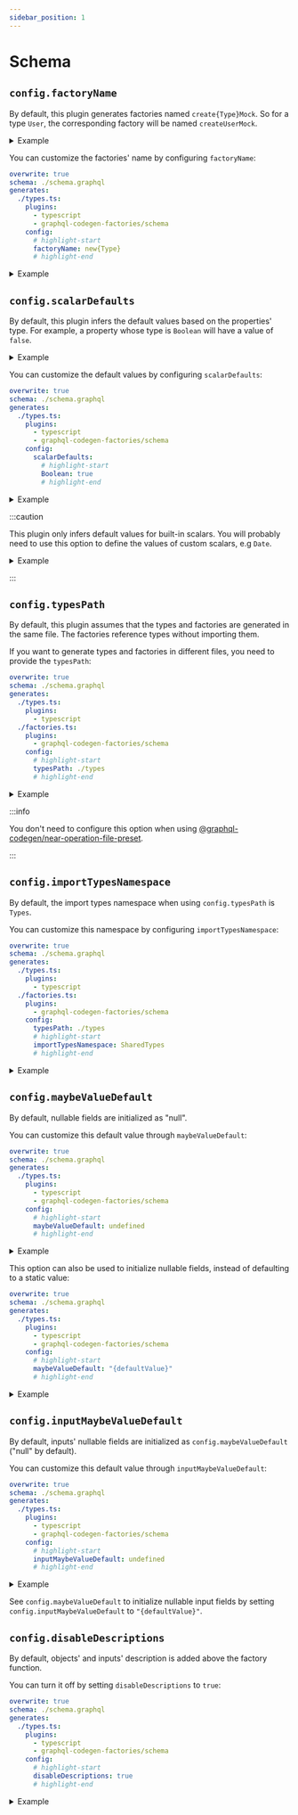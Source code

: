```yaml
---
sidebar_position: 1
---
```


# Schema

## `config.factoryName`

By default, this plugin generates factories named `create{Type}Mock`.
So for a type `User`, the corresponding factory will be named `createUserMock`.

<details>
<summary>Example</summary>

<div className="codeBlocks">

```graphql title="schema.graphql"
type User {
  id: ID!
  username: String!
}
```

```typescript title="types.ts"
// highlight-start
export function createUserMock(props: Partial<User>): User {
  // highlight-end
  return {
    id: "",
    username: "",
    ...props,
  };
}
```

</div>

</details>

You can customize the factories' name by configuring `factoryName`:

```yml title="codegen.yml"
overwrite: true
schema: ./schema.graphql
generates:
  ./types.ts:
    plugins:
      - typescript
      - graphql-codegen-factories/schema
    config:
      # highlight-start
      factoryName: new{Type}
      # highlight-end
```

<details>
<summary>Example</summary>

<div className="codeBlocks">

```graphql title="schema.graphql"
type User {
  id: ID!
  username: String!
}
```

```typescript title="types.ts"
// highlight-start
export function newUser(props: Partial<User>): User {
  // highlight-end
  return {
    id: "",
    username: "",
    ...props,
  };
}
```

</div>

</details>

## `config.scalarDefaults`

By default, this plugin infers the default values based on the properties' type.
For example, a property whose type is `Boolean` will have a value of `false`.

<details>
<summary>Example</summary>

<div className="codeBlocks">

```graphql title="schema.graphql"
type User {
  isAdmin: Boolean!
}
```

```typescript title="types.ts"
export function createUserMock(props: Partial<User>): User {
  return {
    // highlight-start
    isAdmin: false,
    // highlight-end
    ...props,
  };
}
```

</div>

</details>

You can customize the default values by configuring `scalarDefaults`:

```yml title="codegen.yml"
overwrite: true
schema: ./schema.graphql
generates:
  ./types.ts:
    plugins:
      - typescript
      - graphql-codegen-factories/schema
    config:
      scalarDefaults:
        # highlight-start
        Boolean: true
        # highlight-end
```

<details>
<summary>Example</summary>

<div className="codeBlocks">

```graphql title="schema.graphql"
type User {
  isAdmin: Boolean!
}
```

```typescript title="types.ts"
export function createUserMock(props: Partial<User>): User {
  return {
    // highlight-start
    isAdmin: true,
    // highlight-end
    ...props,
  };
}
```

</div>

</details>

:::caution

This plugin only infers default values for built-in scalars.
You will probably need to use this option to define the values of custom scalars, e.g `Date`.

<details>
<summary>Example</summary>

```yml title="codegen.yml"
overwrite: true
schema: ./schema.graphql
generates:
  ./types.ts:
    plugins:
      - typescript
      - graphql-codegen-factories/schema
    config:
      scalarDefaults:
        # highlight-start
        Date: new Date()
        # highlight-end
```

<div className="codeBlocks">

```graphql title="schema.graphql"
scalar Date

type User {
  createdAt: Date!
}
```

```typescript title="types.ts"
export function createUserMock(props: Partial<User>): User {
  return {
    // highlight-start
    createdAt: new Date(),
    // highlight-end
    ...props,
  };
}
```

</div>

</details>

:::

## `config.typesPath`

By default, this plugin assumes that the types and factories are generated in the same file.
The factories reference types without importing them.

If you want to generate types and factories in different files, you need to provide the `typesPath`:

```yml title="codegen.yml"
overwrite: true
schema: ./schema.graphql
generates:
  ./types.ts:
    plugins:
      - typescript
  ./factories.ts:
    plugins:
      - graphql-codegen-factories/schema
    config:
      # highlight-start
      typesPath: ./types
      # highlight-end
```

<details>
<summary>Example</summary>
<div className="codeBlocks">

```graphql title="schema.graphql"
type User {
  id: ID!
  username: String!
}
```

```typescript title="factories.ts"
// highlight-start
import * as Types from "./types";
// highlight-end

export function createUserMock(props: Partial<Types.User>): Types.User {
  return {
    id: "",
    username: "",
    ...props,
  };
}
```

</div>

</details>

:::info

You don't need to configure this option when using [@graphql-codegen/near-operation-file-preset](https://www.graphql-code-generator.com/plugins/near-operation-file-preset).

:::

## `config.importTypesNamespace`

By default, the import types namespace when using `config.typesPath` is `Types`.

You can customize this namespace by configuring `importTypesNamespace`:

```yml
overwrite: true
schema: ./schema.graphql
generates:
  ./types.ts:
    plugins:
      - typescript
  ./factories.ts:
    plugins:
      - graphql-codegen-factories/schema
    config:
      typesPath: ./types
      # highlight-start
      importTypesNamespace: SharedTypes
      # highlight-end
```

<details>
<summary>Example</summary>
<div className="codeBlocks">

```graphql title="schema.graphql"
type User {
  id: ID!
  username: String!
}
```

```typescript title="factories.ts"
// highlight-start
import * as SharedTypes from "./types";
// highlight-end

export function createUserMock(
  props: Partial<SharedTypes.User>
): SharedTypes.User {
  return {
    id: "",
    username: "",
    ...props,
  };
}
```

</div>

</details>

## `config.maybeValueDefault`

By default, nullable fields are initialized as "null".

You can customize this default value through `maybeValueDefault`:

```yml
overwrite: true
schema: ./schema.graphql
generates:
  ./types.ts:
    plugins:
      - typescript
      - graphql-codegen-factories/schema
    config:
      # highlight-start
      maybeValueDefault: undefined
      # highlight-end
```

<details>
<summary>Example</summary>

<div className="codeBlocks">

```graphql title="schema.graphql"
type Post {
  title: String
}

input PostInput {
  title: String
}
```

```typescript title="types.ts"
export function createPost(props: Partial<Post> = {}): Post {
  return {
    // highlight-start
    title: undefined,
    // highlight-end
    ...props,
  };
}

export function createPostInputMock(props: Partial<PostInput> = {}): PostInput {
  return {
    // highlight-start
    title: undefined,
    // highlight-end
    ...props,
  };
}
```

</div>
</details>

This option can also be used to initialize nullable fields, instead of defaulting to a static value:

```yml
overwrite: true
schema: ./schema.graphql
generates:
  ./types.ts:
    plugins:
      - typescript
      - graphql-codegen-factories/schema
    config:
      # highlight-start
      maybeValueDefault: "{defaultValue}"
      # highlight-end
```

<details>
<summary>Example</summary>

<div className="codeBlocks">

```graphql title="schema.graphql"
type Post {
  author: PostAuthor
}

type PostAuthor {
  username: String
}
```

```typescript title="types.ts"
export function createPost(props: Partial<Post> = {}): Post {
  return {
    // highlight-start
    author: createPostAuthor(),
    // highlight-end
    ...props,
  };
}

export function createPostAuthor(props: Partial<PostAuthor> = {}): Post {
  return {
    // highlight-start
    username: "",
    // highlight-end
    ...props,
  };
}
```

</div>
</details>

## `config.inputMaybeValueDefault`

By default, inputs' nullable fields are initialized as `config.maybeValueDefault` ("null" by default).

You can customize this default value through `inputMaybeValueDefault`:

```yml
overwrite: true
schema: ./schema.graphql
generates:
  ./types.ts:
    plugins:
      - typescript
      - graphql-codegen-factories/schema
    config:
      # highlight-start
      inputMaybeValueDefault: undefined
      # highlight-end
```

<details>
<summary>Example</summary>

<div className="codeBlocks">

```graphql title="schema.graphql"
input PostInput {
  title: String
}
```

```typescript title="types.ts"
export function createPostInputMock(props: Partial<PostInput> = {}): PostInput {
  return {
    // highlight-start
    title: undefined,
    // highlight-end
    ...props,
  };
}
```

</div>
</details>

See `config.maybeValueDefault` to initialize nullable input fields by setting `config.inputMaybeValueDefault` to `"{defaultValue}"`.

## `config.disableDescriptions`

By default, objects' and inputs' description is added above the factory function.

You can turn it off by setting `disableDescriptions` to `true`:

```yml
overwrite: true
schema: ./schema.graphql
generates:
  ./types.ts:
    plugins:
      - typescript
      - graphql-codegen-factories/schema
    config:
      # highlight-start
      disableDescriptions: true
      # highlight-end
```

<details>
<summary>Example</summary>

<div className="codeBlocks">

```graphql title="schema.graphql"
"""
Description of a Post object.
"""
type Post {
  title: String
}
```

```typescript title="types.ts"
export function createPostInputMock(props: Partial<PostInput> = {}): PostInput {
  return {
    title: undefined,
    ...props,
  };
}
```

</div>
</details>
